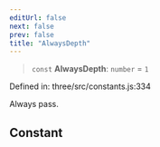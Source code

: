 ```yaml
---
editUrl: false
next: false
prev: false
title: "AlwaysDepth"
---
```


> `const` **AlwaysDepth**: `number` = `1`

Defined in: three/src/constants.js:334

Always pass.

## Constant
